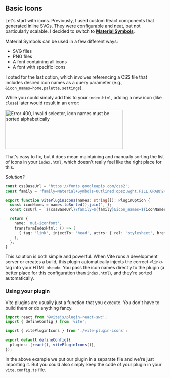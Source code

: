 ## Basic Icons

Let's start with icons. Previously, I used custom React components that generated inline SVGs. They
were configurable and neat, but not particularly scalable. I decided to switch to
[**Material Symbols**](https://fonts.google.com/icons).

Material Symbols can be used in a few different ways:

- SVG files
- PNG files
- A font containing all icons
- A font with specific icons

I opted for the last option, which involves referencing a CSS file that includes desired icon names
as a query parameter (e.g., `&icon_names=home,palette,settings`).

While you could simply add this to your `index.html`, adding a new icon (like `close`) later would
result in an error:

<img
  src="google-fonts-alphabetic.webp"
  alt="Error 400, Invalid selector, icon names must be sorted alphabetically"
  className="max-w-md rounded mx-auto"
  width="372"
  height="124"
/>

That's easy to fix, but it does mean maintaining and manually sorting the list of icons in your
`index.html`, which doesn't really feel like the right place for this.

_Solution?_

```ts
const cssBaseUrl = 'https://fonts.googleapis.com/css2';
const family = 'family=Material+Symbols+Outlined:opsz,wght,FILL,GRAD@24,400,0,-25';

export function vitePluginIcons(names: string[]): PluginOption {
  const iconNames = names.toSorted().join(',');
  const cssUrl = `${cssBaseUrl}?family=${family}&icon_names=${iconNames}`;

  return {
    name: 'mui-iconfont',
    transformIndexHtml: () => [
      { tag: 'link', injectTo: 'head', attrs: { rel: 'stylesheet', href: cssUrl } },
    ],
  };
}
```

This solution is both simple and powerful. When Vite runs a development server or creates a build,
this plugin automatically injects the correct `<link>` tag into your HTML `<head>`. You pass the
icon names directly to the plugin (a better place for this configuration than `index.html`), and
they're sorted automatically.

### Using your plugin

Vite plugins are usually just a function that you execute. You don't have to build them or do
anything fancy.

```ts
import react from '@vitejs/plugin-react-swc';
import { defineConfig } from 'vite';

import { vitePluginIcons } from './vite-plugin-icons';

export default defineConfig({
  plugins: [react(), vitePluginIcons()],
});
```

In the above example we put our plugin in a separate file and we're just importing it. But you could
also simply keep the code of your plugin in your `vite.config.ts` file.
